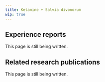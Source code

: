 ---
title: Ketamine + Salvia divonorum
wip: true
---

## Experience reports

This page is still being written.

## Related research publications

This page is still being written.

